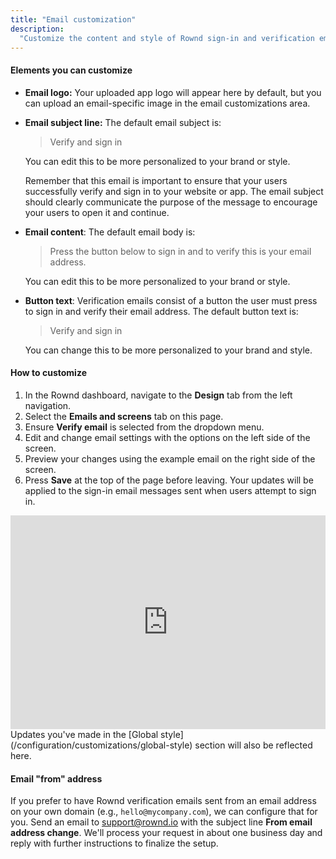 ```yaml
---
title: "Email customization"
description:
  "Customize the content and style of Rownd sign-in and verification emails"
---
```


#### Elements you can customize

- **Email logo:** Your uploaded app logo will appear here by default, but you
  can upload an email-specific image in the email customizations area.

- **Email subject line:** The default email subject is:
  > Verify and sign in
  
  You can edit this to be more personalized to your brand or style.

  <Note>
  Remember that this email is important to ensure that your users
    successfully verify and sign in to your website or app. The email subject
    should clearly communicate the purpose of the message to encourage your
    users to open it and continue.
  </Note>

- **Email content**: The default email body is:
  > Press the button below to sign
  in and to verify this is your email address.
  
  You can edit this to be more personalized to your brand or style.

- **Button text**: Verification emails consist of a button the user must press
  to sign in and verify their email address. The default button text is:
  > Verify and sign in
  
  You can change this to be more personalized to your brand and style.

#### How to customize

1. In the Rownd dashboard, navigate to the **Design** tab from the left navigation.
2. Select the **Emails and screens** tab on this page.
3. Ensure **Verify email** is selected from the dropdown menu.
4. Edit and change email settings with the options on the left side of the screen.
5. Preview your changes using the example email on the right side of the screen.
6. Press **Save** at the top of the page before leaving. Your updates will be applied to the sign-in email messages sent when users attempt to sign in.

<div style="position: relative; padding-bottom: 67.9245283018868%; height: 0;"><iframe src="https://www.loom.com/embed/bd5d3f2eabe44e97a8d4952ed0c86488" frameborder="0" webkitallowfullscreen mozallowfullscreen allowfullscreen style="position: absolute; top: 0; left: 0; width: 100%; height: 100%;"></iframe></div>

<Note>
Updates you've made in the [Global style](/configuration/customizations/global-style) section will also be reflected here.
</Note>

#### Email "from" address

If you prefer to have Rownd verification emails sent from an email address on your own domain (e.g., `hello@mycompany.com`), we can configure that for you. Send an email to [support@rownd.io](mailto:support@rownd.io?subject=From%20email%20address%20change) with the subject line **From email address change**. We'll process your request in about one business day and reply with further instructions to finalize the setup.

